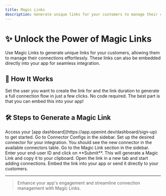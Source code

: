 ```yaml
---
title: Magic Links
description: Generate unique links for your customers to manage their connections.
---
```


# ✨ Unlock the Power of Magic Links

Use Magic Links to generate unique links for your customers, allowing them to manage their connections effortlessly. These links can also be embedded directly into your app for seamless integration.

## 🔄 How It Works

Set the user you want to create the link for and the link duration to generate a full connection flow in just a few clicks. No code required. The best part is that you can embed this into your app!

## 🛠️ Steps to Generate a Magic Link

<Steps>
  <Step title="Sign Up or Log In">
    Access your [app dashboard](https://app.openint.dev/dashboard/sign-up) to
    get started.
  </Step>
  <Step title="Access Connector Configs">
    Go to Connector Configs in the sidebar.
  </Step>
  <Step title="Configure a Connector">
    Set up the desired connector for your integration. You should see the new
    connector in the available connectors table.
  </Step>
  <Step title="Access the Magic Link Section">
    Go to the Magic Link section in the sidebar.
  </Step>
  <Step title="Generate the Link">
    Enter your end-user ID and click on **Submit**. This will generate a Magic
    Link and copy it to your clipboard.
  </Step>
  <Step title="Start Adding Connections">
    Open the link in a new tab and start adding connections. Embed the link into
    your app or send it directly to your customers.
  </Step>
</Steps>

---

> Enhance your app's engagement and streamline connection management with Magic Links.
